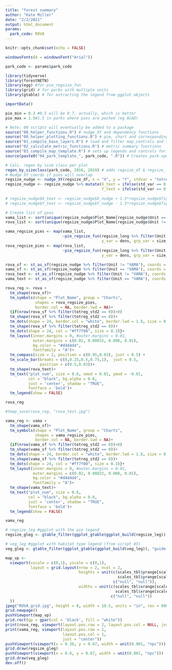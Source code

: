 ```yaml
---
title: "forest summary"
author: "Kate Miller"
date: "2/2/2021"
output: html_document
params: 
  park_code: ROVA
---
```


```r
knitr::opts_chunk$set(echo = FALSE)
```

```r
windowsFonts(A = windowsFont("Arial"))

park_code <- params$park_code

library(tidyverse)
library(forestNETN)
library(egg) #for pie_regsize_fun
library(grid) # for parks with multiple units
library(gtable) # for extracting the legend from ggplot objects

importData()

pie_min = 0.3 #0.5 will be 0.7, actually, which is better
pie_max = 1.5#1.5 in parks where pies are packed (eg ACAD)

# Note: 00 scripts will eventually be added to a package
source("00_helper_functions.R") # nudge_XY and dependency functions
source("00_helper_plotting_functions.R") # pie, chart and corresponding legend functions
source("01_compile_base_layers.R") # load and filter map_controls and shapefiles by park_code
source("02_calculate_metric_functions.R") # metric summary functions
source("03_compile_map_template.R") # sets up legends and controls for metrics
source(paste0("04_park_template_", park_code, ".R")) # Creates park-specific base maps
```

```r
# Calc. regen by size class per plot
regen_by_sizeclass(park_code, 2016, 2019) # adds regsize_df & regsize_long to GE
# Nudge XY coords if pies will overlap
regsize_nudge <- nudge_XY(regsize_df, x = "X", y = "Y", stdvar = "totreg_std2", max_iter = 20)
regsize_nudge <- regsize_nudge %>% mutate(X_text = ifelse(std_var == 0, X_nudge + 5,                                                                                                  X_nudge + 1.7*fig_radius),
                                          Y_text = ifelse(std_var == 0, Y_nudge - 1.7*fig_radius,
                                                                        Y_nudge + 5))
# regsize_nudge$X_text <- regsize_nudge$X_nudge + 1.5*regsize_nudge$fig_radius  #2* is buffer
# regsize_nudge$Y_text <- regsize_nudge$Y_nudge - 1.5*regsize_nudge$fig_radius #2* is buffer
```

```r
# Create list of pies
vama_list <- sort(unique(regsize_nudge$Plot_Name[regsize_nudge$Unit == "VAMA"]))
rova_list <- sort(unique(regsize_nudge$Plot_Name[regsize_nudge$Unit != "VAMA"]))

vama_regsize_pies <- map(vama_list, 
                         ~pie_regsize_fun(regsize_long %>% filter(Unit == "VAMA"), .x,
                                          y_var = dens, grp_var = size_class, std_var = "totreg_std2"))
rova_regsize_pies <- map(rova_list, 
                         ~pie_regsize_fun(regsize_long %>% filter(Unit != "VAMA"), .x,
                                          y_var = dens, grp_var = size_class, std_var = "totreg_std2"))

```

```r
rova_sf <- st_as_sf(regsize_nudge %>% filter(Unit != "VAMA"), coords = c("X_nudge", "Y_nudge"), crs = 5070) 
vama_sf <- st_as_sf(regsize_nudge %>% filter(Unit == "VAMA"), coords = c("X_nudge", "Y_nudge"), crs = 5070)
rova_text <- st_as_sf(regsize_nudge %>% filter(Unit != "VAMA"), coords = c("X_text", "Y_text"), crs = 5070)
vama_text <- st_as_sf(regsize_nudge %>% filter(Unit == "VAMA"), coords = c("X_text", "Y_text"), crs = 5070)

rova_reg <- rova +  
  tm_shape(rova_sf)+
  tm_symbols(shape = "Plot_Name", group = "Charts",
             shapes = rova_regsize_pies,
             border.col = NA, border.lwd = NA)+
  {if(nrow(rova_sf %>% filter(totreg_std2 == 0))>0)
  tm_shape(rova_sf %>% filter(totreg_std2 == 0))+
  tm_dots(shape = 24, border.col = "white", border.lwd = 1.8, size = 0.4)+
  tm_shape(rova_sf %>% filter(totreg_std2 == 0))+
  tm_dots(shape = 24, col = "#ff7f00", size = 0.3)}+
  tm_layout(inner.margins = 0, #outer.margins = 0.01,
            outer.margins = c(0.02, 0.00832, 0.008, 0.01),
            bg.color = "#d4d4d4",
            fontfamily = "A")+
  tm_compass(size = 2, position = c(0.95,0.03), just = 0.5) + 
  tm_scale_bar(breaks = c(0,0.25,0.5,0.75,1),  just = 0.5, 
               position = c(0.5,0.03))+
  tm_shape(rova_text)+
  tm_text("plot_num", size = 0.6, xmod = 0.01, ymod = -0.01,
          col = "black", bg.alpha = 0.8,
          just = 'center', shadow = "TRUE",
          fontface = 'bold')+
  tm_legend(show = FALSE)

rova_reg

#tmap_save(rova_reg, "rova_test.jpg")

vama_reg <- vama +  
  tm_shape(vama_sf)+
  tm_symbols(shape = "Plot_Name", group = "Charts",
             shapes = vama_regsize_pies,
             border.col = NA, border.lwd = NA)+
  {if(nrow(vama_sf %>% filter(totreg_std2 == 0))>0)
  tm_shape(vama_sf %>% filter(totreg_std2 == 0))+
  tm_dots(shape = 24, border.col = "white", border.lwd = 1.8, size = 0.4)+
  tm_shape(vama_sf %>% filter(totreg_std2 == 0))+
  tm_dots(shape = 24, col = "#ff7f00", size = 0.3)}+
  tm_layout(inner.margins = 0, #outer.margins = 0.01,
            outer.margins = c(0.02, 0.00832, 0.008, 0.01),
            bg.color = "#d4d4d4",
            fontfamily = "A")+
  tm_shape(vama_text)+
  tm_text("plot_num", size = 0.6, 
          col = "black", bg.alpha = 0.8,
          just = 'center', shadow = "TRUE",
          fontface = 'bold')+
  tm_legend(show = FALSE)

vama_reg

# regsize_leg #ggplot with the pie legend
regsize_gleg <- gtable_filter(ggplot_gtable(ggplot_build(regsize_leg)), "guide-box")

# veg_leg #ggplot with habitat type legend (from script 03)
veg_gleg <- gtable_filter(ggplot_gtable(ggplot_build(veg_leg)), "guide-box")
```

```r
map_vp <-
  viewport(xscale = c(0,1), yscale = c(0,1),
           layout = grid.layout(nrow = 2, ncol = 2,
                                heights = unit(c(scales_tbl$yrange[scales_tbl$unit == "VAMA"],
                                                 scales_tbl$yrange[scales_tbl$unit == "ROVA"]),
                                               c("null", "null")),
                                widths = unit(c(scales_tbl$xrange[scales_tbl$unit == "VAMA"],
                                                scales_tbl$xrange[scales_tbl$unit == "ROVA"]),
                                              c("null", "null"))
  ))
jpeg("ROVA_grid.jpg", height = 8, width = 10.5, units = "in", res = 600)
grid.newpage()
pushViewport(map_vp)
grid.rect(gp = gpar(col = 'black', fill = "white"))
print(rova_reg, viewport(layout.pos.row = 2, layout.pos.col = NULL, just = "center"))
print(vama_reg, viewport(layout.pos.row = 1, 
                         layout.pos.col = 1, 
                         just = "center"))
pushViewport(viewport(x = 0.36, y = 0.67, width = unit(0.001, "npc")))
grid.draw(regsize_gleg)
pushViewport(viewport(x = 0.6, y = 0.67, width = unit(0.001, "npc")))
grid.draw(veg_gleg)
dev.off()


```

